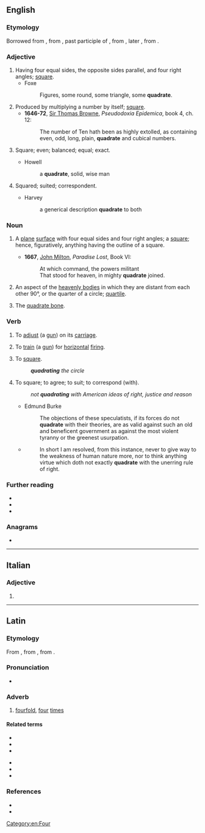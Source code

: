 {{also|Quadrate}}
==English==
{{Webster 1913}}

===Etymology===
Borrowed from {{bor|en|fro|quadrat||a square}}, from {{der|en|la|quadratus||square}}, past participle of {{m|la|quadrare||to make four-cornered, square, put in order, intransitive be square}}, from {{m|la|quadra||a square}}, later {{m|la|quadrus||square}}, from {{m|la|quattuor||four}}.

===Adjective===
{{en-adj}}

# Having four equal sides, the opposite sides parallel, and four right angles; [[square]].
#* Foxe
#*: Figures, some round, some triangle, some '''quadrate'''.
# Produced by multiplying a number by itself; [[square]].
#* '''1646-72''', [[w:Sir Thomas Browne|Sir Thomas Browne]], ''Pseudodoxia Epidemica'', book 4, ch. 12:
#*: The number of Ten hath been as highly extolled, as containing even, odd, long, plain, '''quadrate''' and cubical numbers.
# {{lb|en|archaic}} Square; even; balanced; equal; exact.
#* Howell
#*: a '''quadrate''', solid, wise man
# {{lb|en|archaic}} Squared; suited; correspondent.
#* Harvey
#*: a generical description '''quadrate''' to both

===Noun===
{{en-noun}}

# {{lb|en|geometry}} A [[plane]] [[surface]] with four equal sides and four right angles; a [[square]]; hence, figuratively, anything having the outline of a square.
#* '''1667''', [[w:John Milton|John Milton]], ''Paradise Lost'', Book VI:
#*: At which command, the powers militant
#*: That stood for heaven, in mighty '''quadrate''' joined.
# {{lb|en|astrology}} An aspect of the [[heavenly body|heavenly bodies]] in which they are distant from each other 90°, or the quarter of a circle; [[quartile]].
# {{lb|en|anatomy}} The [[quadrate bone]].

===Verb===
{{en-verb|quadrat}}

# {{lb|en|archaic|transitive}} To [[adjust]] (a [[gun]]) on its [[carriage]].
# {{lb|en|archaic|transitive}} To [[train]] (a [[gun]]) for [[horizontal]] [[fire|firing]].
# {{lb|en|archaic|ambitransitive}} To [[square]].
#: '''''quadrating''' the circle''
# {{lb|en|archaic|transitive}} To square; to agree; to suit; to correspond (with).
#: ''not '''quadrating''' with American ideas of right, justice and reason''
#* Edmund Burke
#*: The objections of these speculatists, if its forces do not '''quadrate''' with their theories, are as valid against such an old and beneficent government as against the most violent tyranny or the greenest usurpation.
#* {{RQ:Fielding Tom Jones}}
#*: In short I am resolved, from this instance, never to give way to the weakness of human nature more, nor to think anything virtue which doth not exactly '''quadrate''' with the unerring rule of right.

===Further reading===
* {{R:Webster 1913}}
* {{R:Century 1911}}
* {{R:OneLook}}

===Anagrams===
* {{anagrams|en|a=aadeqrtu|arquated}}

[[Category:en:Four]]

----

==Italian==

===Adjective===
{{head|it|adjective form}}

# {{inflection of|it|quadrato||f|p}}

----

==Latin==

===Etymology===
From {{m|la|quadrō||make square}}, from {{m|la|quadrus||square, four-sided}}, from {{m|la|quattuor||four}}.

===Pronunciation===
* {{la-IPA|quadrātē}}

===Adverb===
{{la-adv|quadrātē|-}}

# [[fourfold]], [[four]] [[time]]s

====Related terms====
{{top2}}
* {{l|la|quadrātārius}}
* {{l|la|quadrātiō}}
* {{l|la|quadrātor}}
{{mid2}}
* {{l|la|quadrātus}}
* {{l|la|quadrō}}
* {{l|la|quadrus}}
{{bottom}}

===References===
* {{R:L&S}}
* {{R:Gaffiot}}